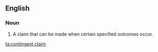 ==English==
===Noun===
{{en-noun|sg=[[contingent]] [[claim]]}}

#{{finance}} A claim that can be made when certain specified outcomes occur.

[[ta:contingent claim]]